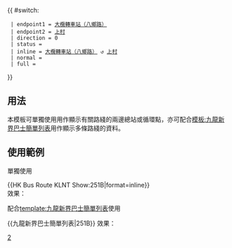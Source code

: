 {{ #switch: {{{format|}}}
  | endpoint1 = [[八鄉路巴士總站|大欖轉車站（八鄉路）]]
  | endpoint2 = [[上村巴士總站|上村]]
  | direction = 0
  | status =
  | inline = [[八鄉路巴士總站|大欖轉車站（八鄉路）]] ↺ [[上村巴士總站|上村]]
  | normal =
  | full =
}}<noinclude>
==用法==
本模板可單獨使用用作顯示有關路綫的兩邊總站或循環點，亦可配合[[模板:九龍新界巴士簡單列表]]用作顯示多條路綫的資料。

==使用範例==
;單獨使用
<nowiki>{{HK Bus Route KLNT Show:251B|format=inline}}</nowiki><br>
效果：{{HK Bus Route KLNT Show:251B|format=inline}}

;配合[[template:九龍新界巴士簡單列表]]使用
<nowiki>{{九龍新界巴士簡單列表|251B}}</nowiki>
效果：{{九龍新界巴士簡單列表|251B}}

[[Category:九龍巴士路線模板|2]]</noinclude>